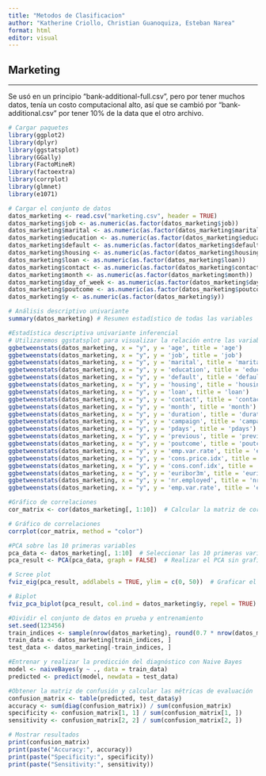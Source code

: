 ```yaml
---
title: "Metodos de Clasificacion"
author: "Katherine Criollo, Christian Guanoquiza, Esteban Narea"
format: html
editor: visual
---
```


## Marketing

------------------------------------------------------------------------

Se usó en un principio "bank-additional-full.csv", pero por tener muchos datos, tenía un costo computacional alto, así que se cambió por "bank-additional.csv" por tener 10% de la data que el otro archivo.

```r
# Cargar paquetes
library(ggplot2)
library(dplyr)
library(ggstatsplot)
library(GGally)
library(FactoMineR)
library(factoextra)
library(corrplot)
library(glmnet)
library(e1071)
```

```r
# Cargar el conjunto de datos
datos_marketing <- read.csv("marketing.csv", header = TRUE)
datos_marketing$job <- as.numeric(as.factor(datos_marketing$job))
datos_marketing$marital <- as.numeric(as.factor(datos_marketing$marital))
datos_marketing$education <- as.numeric(as.factor(datos_marketing$education))
datos_marketing$default <- as.numeric(as.factor(datos_marketing$default))
datos_marketing$housing <- as.numeric(as.factor(datos_marketing$housing))
datos_marketing$loan <- as.numeric(as.factor(datos_marketing$loan))
datos_marketing$contact <- as.numeric(as.factor(datos_marketing$contact))
datos_marketing$month <- as.numeric(as.factor(datos_marketing$month))
datos_marketing$day_of_week <- as.numeric(as.factor(datos_marketing$day_of_week))
datos_marketing$poutcome <- as.numeric(as.factor(datos_marketing$poutcome))
datos_marketing$y <- as.numeric(as.factor(datos_marketing$y))
```

```r
# Análisis descriptivo univariante
summary(datos_marketing) # Resumen estadístico de todas las variables
```

```r
#Estadística descriptiva univariante inferencial
# Utilizaremos ggstatsplot para visualizar la relación entre las variables y la categoría "y" (Resultado)
ggbetweenstats(datos_marketing, x = "y", y = 'age', title = 'age')
ggbetweenstats(datos_marketing, x = "y", y = 'job', title = 'job')
ggbetweenstats(datos_marketing, x = "y", y = 'marital', title = 'marital')
ggbetweenstats(datos_marketing, x = "y", y = 'education', title = 'education')
ggbetweenstats(datos_marketing, x = "y", y = 'default', title = 'default')
ggbetweenstats(datos_marketing, x = "y", y = 'housing', title = 'housing')
ggbetweenstats(datos_marketing, x = "y", y = 'loan', title = 'loan')
ggbetweenstats(datos_marketing, x = "y", y = 'contact', title = 'contact')
ggbetweenstats(datos_marketing, x = "y", y = 'month', title = 'month')
ggbetweenstats(datos_marketing, x = "y", y = 'duration', title = 'duration')
ggbetweenstats(datos_marketing, x = "y", y = 'campaign', title = 'campaign')
ggbetweenstats(datos_marketing, x = "y", y = 'pdays', title = 'pdays')
ggbetweenstats(datos_marketing, x = "y", y = 'previous', title = 'previous')
ggbetweenstats(datos_marketing, x = "y", y = 'poutcome', title = 'poutcome')
ggbetweenstats(datos_marketing, x = "y", y = 'emp.var.rate', title = 'emp.var.rate')
ggbetweenstats(datos_marketing, x = "y", y = 'cons.price.idx', title = 'cons.price.idx')
ggbetweenstats(datos_marketing, x = "y", y = 'cons.conf.idx', title = 'cons.conf.idx')
ggbetweenstats(datos_marketing, x = "y", y = 'euribor3m', title = 'euribor3m')
ggbetweenstats(datos_marketing, x = "y", y = 'nr.employed', title = 'nr.employed')
ggbetweenstats(datos_marketing, x = "y", y = 'emp.var.rate', title = 'emp.var.rate')
```

```r
#Gráfico de correlaciones
cor_matrix <- cor(datos_marketing[, 1:10])  # Calcular la matriz de correlaciones para las 10 primeras variables

# Gráfico de correlaciones
corrplot(cor_matrix, method = "color")
```

```r
#PCA sobre las 10 primeras variables
pca_data <- datos_marketing[, 1:10]  # Seleccionar las 10 primeras variables
pca_result <- PCA(pca_data, graph = FALSE)  # Realizar el PCA sin graficar inicialmente

# Scree plot
fviz_eig(pca_result, addlabels = TRUE, ylim = c(0, 50))  # Graficar el Scree plot

```

```r
# Biplot
fviz_pca_biplot(pca_result, col.ind = datos_marketing$y, repel = TRUE)
```

```r
#Dividir el conjunto de datos en prueba y entrenamiento
set.seed(123456)
train_indices <- sample(nrow(datos_marketing), round(0.7 * nrow(datos_marketing)))  # 70% de los datos para entrenamiento
train_data <- datos_marketing[train_indices, ]
test_data <- datos_marketing[-train_indices, ]
```

```r
#Entrenar y realizar la predicción del diagnóstico con Naive Bayes
model <- naiveBayes(y ~ ., data = train_data)
predicted <- predict(model, newdata = test_data)
```

```r
#Obtener la matriz de confusión y calcular las métricas de evaluación
confusion_matrix <- table(predicted, test_data$y)
accuracy <- sum(diag(confusion_matrix)) / sum(confusion_matrix)
specificity <- confusion_matrix[1, 1] / sum(confusion_matrix[1, ])
sensitivity <- confusion_matrix[2, 2] / sum(confusion_matrix[2, ])
```

```r
# Mostrar resultados
print(confusion_matrix)
print(paste("Accuracy:", accuracy))
print(paste("Specificity:", specificity))
print(paste("Sensitivity:", sensitivity))

```
